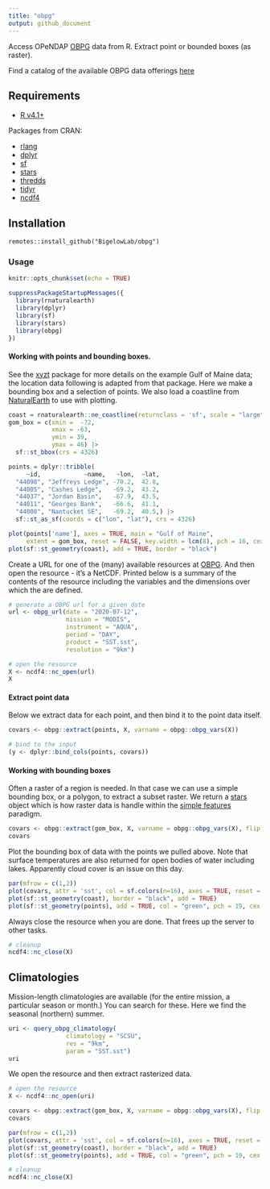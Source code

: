 ```yaml
---
title: "obpg"
output: github_document
---
```


Access OPeNDAP [OBPG](https://oceancolor.gsfc.nasa.gov/) data from R. Extract point or bounded boxes (as raster).

Find a catalog of the available OBPG data offerings [here](https://oceandata.sci.gsfc.nasa.gov/opendap/)

## Requirements

+ [R v4.1+](https://www.r-project.org/)

Packages from CRAN:

+ [rlang](https://CRAN.R-project.org/package=rlang)
+ [dplyr](https://CRAN.R-project.org/package=httr)
+ [sf](https://CRAN.R-project.org/package=sf)
+ [stars](https://CRAN.R-project.org/package=stars)
+ [thredds](https://CRAN.R-project.org/package=thredds)
+ [tidyr](https://CRAN.R-project.org/package=tidyr)
+ [ncdf4](https://CRAN.R-project.org/package=ncdf4)

## Installation

```
remotes::install_github("BigelowLab/obpg")
```


### Usage
```r
knitr::opts_chunk$set(echo = TRUE)
```

```r
suppressPackageStartupMessages({
  library(rnaturalearth)
  library(dplyr)
  library(sf)
  library(stars)
  library(obpg)
})
```


#### Working with points and bounding boxes.  

See the [xyzt](https://github.com/BigelowLab/xyzt) package for more details on the example Gulf of Maine data; the location data following is adapted from that package.  Here we make a bounding box and a selection of points.  We also load a coastline from [NaturalEarth](https://www.naturalearthdata.com/) to use with plotting.

```r
coast = rnaturalearth::ne_coastline(returnclass = 'sf', scale = "large")
gom_box = c(xmin =  -72,
            xmax = -63,
            ymin = 39,
            ymax = 46) |>
  sf::st_bbox(crs = 4326)

points = dplyr::tribble(
     ~id,            ~name,   ~lon,  ~lat,               
  "44098", "Jeffreys Ledge", -70.2,  42.8,
  "44005", "Cashes Ledge",   -69.2,  43.2,
  "44037", "Jordan Basin",   -67.9,  43.5,
  "44011", "Georges Bank",   -66.6,  41.1,
  "44008", "Nantucket SE",   -69.2,  40.5,) |>
  sf::st_as_sf(coords = c("lon", "lat"), crs = 4326)

plot(points['name'], axes = TRUE, main = "Gulf of Maine", 
     extent = gom_box, reset = FALSE, key.width = lcm(8), pch = 16, cex = 2)
plot(sf::st_geometry(coast), add = TRUE, border = "black")
```


Create a URL for one of the (many) available resources at [OBPG](https://oceandata.sci.gsfc.nasa.gov/opendap/).  And then open the resource - it's a NetCDF.  Printed below is a summary of the contents of the resource including the variables and the dimensions over which the are defined.

```r
# generate a OBPG url for a given date
url <- obpg_url(date = "2020-07-12",
                mission = "MODIS",
                instrument = "AQUA",
                period = "DAY",
                product = "SST.sst",
                resolution = "9km")

# open the resource
X <- ncdf4::nc_open(url)
X
```

#### Extract point data 

Below we extract data for each point, and then bind it to the point data itself.

```r
covars <- obpg::extract(points, X, varname = obpg::obpg_vars(X))

# bind to the input
(y <- dplyr::bind_cols(points, covars))
```


#### Working with bounding boxes

Often a raster of a region is needed. In that case we can use a simple bounding box, or a polygon, to extract a subset raster. We return a [stars](https://r-spatial.github.io/stars/) object which is how raster data is handle within the [simple features](https://en.wikipedia.org/wiki/Simple_Features) paradigm.

```r

covars <- obpg::extract(gom_box, X, varname = obpg::obpg_vars(X), flip = "none")
covars
```

Plot the bounding box of data with the points we pulled above.  Note that surface temperatures are also returned for open bodies of water including lakes. Apparently cloud cover is an issue on this day.

```r
par(mfrow = c(1,2))
plot(covars, attr = 'sst', col = sf.colors(n=16), axes = TRUE, reset = FALSE)
plot(sf::st_geometry(coast), border = "black", add = TRUE)
plot(sf::st_geometry(points), add = TRUE, col = "green", pch = 19, cex = 2)
```

Always close the resource when you are done. That frees up the server to other tasks.

```r
# cleanup
ncdf4::nc_close(X)
```


## Climatologies

Mission-length climatologies are available (for the entire mission, a particular season or month.) You can search for these. Here we find the seasonal (northern) summer.

```r
uri <- query_obpg_climatology(
                climatology = "SCSU", 
                res = "9km", 
                param = "SST.sst")
uri
```


We open the resource and then extract rasterized data.
```r
# open the resource
X <- ncdf4::nc_open(uri)

covars <- obpg::extract(gom_box, X, varname = obpg::obpg_vars(X), flip = "none")
covars
```

```r
par(mfrow = c(1,2))
plot(covars, attr = 'sst', col = sf.colors(n=16), axes = TRUE, reset = FALSE)
plot(sf::st_geometry(coast), border = "black", add = TRUE)
plot(sf::st_geometry(points), add = TRUE, col = "green", pch = 19, cex = 2)
```


```r
# cleanup
ncdf4::nc_close(X)
```

